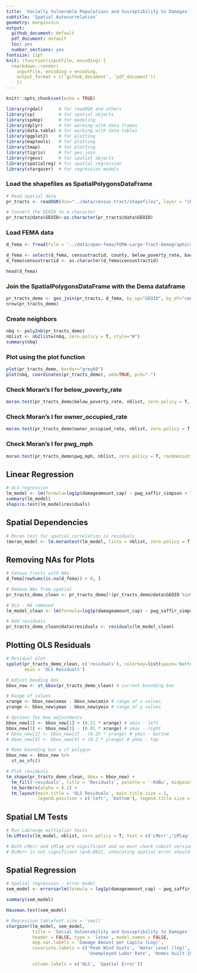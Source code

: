 ```yaml
---
title: 'Socially Vulnerable Populations and Susceptibility to Damages'
subtitle: 'Spatial Autocorrelation'
geometry: margin=1in
output:
  github_document: default
  pdf_document: default
  toc: yes
  number_sections: yes
fontsize: 11pt
knit: (function(inputFile, encoding) {
  rmarkdown::render(
    inputFile, encoding = encoding,
    output_format = c('github_document', 'pdf_document'))
    })
---
```


```r
knitr::opts_chunk$set(echo = TRUE)
```

```r
library(rgdal)      # for readOGR and others
library(sp)         # for spatial objects
library(spdep)      # for modeling
library(dplyr)      # for working with data frames
library(data.table) # for working with data.tables
library(ggplot2)    # for plotting 
library(maptools)   # for plotting 
library(tmap)       # for plotting
library(tigris)     # for geo_join
library(rgeos)      # for spatial objects
library(spatialreg) # for spatial regression
library(stargazer)  # for regression models
```

### Load the shapefiles as SpatialPolygonsDataFrame

```r
# Read spatial data
pr_tracts <- readOGR(dsn="../data/census-tract/shapefiles", layer = "cb_2017_72_tract_500k")

# Convert the GEOID to a character
pr_tracts@data$GEOID<-as.character(pr_tracts@data$GEOID)
```

### Load FEMA data

```r
d_fema <- fread(file = '../data/open-fema/FEMA-Large-Tract-Demographics-WindSpeed-PR.csv', encoding = 'UTF-8')

d_fema <- select(d_fema, censustractid, county, below_poverty_rate, bachelors_degree_rate, unemployed_labor_rate, owner_occupied_rate, built_1979_or_earlier_rate, waterlevel, pwg_mph, pwg_saffir_simpson, damageamount_cap)
d_fema$censustractid <- as.character(d_fema$censustractid)

head(d_fema)
```

### Join the SpatialPolygonsDataFrame with the Dema dataframe

```r
pr_tracts_demo <- geo_join(pr_tracts, d_fema, by_sp="GEOID", by_df="censustractid", how="inner")
nrow(pr_tracts_demo)
```

### Create neighbors

```r
nbq <- poly2nb(pr_tracts_demo)
nblist <- nb2listw(nbq, zero.policy = T, style="W")
summary(nbq)
```

### Plot using the plot function

```r
plot(pr_tracts_demo, border="grey60")
plot(nbq, coordinates(pr_tracts_demo), add=TRUE, pch=".")
```

### Check Moran's I for below_poverty_rate

```r
moran.test(pr_tracts_demo$below_poverty_rate, nblist, zero.policy = T, randomisation = FALSE, na.action = na.omit)
```

### Check Moran's I for owner_occupied_rate

```r
moran.test(pr_tracts_demo$owner_occupied_rate, nblist, zero.policy = T, randomisation = FALSE, na.action = na.omit)
```

### Check Moran's I for pwg_mph

```r
moran.test(pr_tracts_demo$pwg_mph, nblist, zero.policy = T, randomisation = FALSE, na.action = na.omit)
```

## Linear Regression

```r
# OLS regression
lm_model <- lm(formula=log1p(damageamount_cap) ~ pwg_saffir_simpson + log1p(waterlevel) + below_poverty_rate + bachelors_degree_rate + unemployed_labor_rate + built_1979_or_earlier_rate + owner_occupied_rate, data = pr_tracts_demo)
summary(lm_model)
shapiro.test(lm_model$residuals)
```

## Spatial Dependencies

```r
# Moran test for spatial correlation in residuals
(moran_model <- lm.morantest(lm_model, listw = nblist, zero.policy = T, alternative = 'two.sided'))
```

## Removing NAs for Plots

```r
# Census tracts with NAs
d_fema[rowSums(is.na(d_fema)) > 0, ]

# Remove NAs from spatial
pr_tracts_demo_clean <- pr_tracts_demo[!(pr_tracts_demo@data$GEOID %in% c('72037160100', '72113073008')), ]
```

```r
# OLS - NA removed
lm_model_clean <- lm(formula=log1p(damageamount_cap) ~ pwg_saffir_simpson + log1p(waterlevel) + below_poverty_rate + bachelors_degree_rate + unemployed_labor_rate + built_1979_or_earlier_rate + owner_occupied_rate, data = pr_tracts_demo)

# Add residuals
pr_tracts_demo_clean@data$residuals <- residuals(lm_model_clean)
```


## Plotting OLS Residuals

```r
# Residual plot
spplot(pr_tracts_demo_clean, c('residuals'), colorkey=list(space='bottom'),
       main = 'OLS Residuals')
```

```r
# Adjust bouding box
bbox_new <- st_bbox(pr_tracts_demo_clean) # current bounding box

# Range of values
xrange <- bbox_new$xmax - bbox_new$xmin # range of x values
yrange <- bbox_new$ymax - bbox_new$ymin # range of y values

# Options for box adjustments
bbox_new[1] <- bbox_new[1] + (0.21 * xrange) # xmin - left
bbox_new[3] <- bbox_new[3] - (0.01 * xrange) # xmax - right
# bbox_new[2] <- bbox_new[2] - (0.25 * yrange) # ymin - bottom
# bbox_new[4] <- bbox_new[4] + (0.2 * yrange) # ymax - top

# Make bounding box a sf polygon
bbox_new <- bbox_new %>%
  st_as_sfc()
```

```r
# Plot residuals
tm_shape(pr_tracts_demo_clean, bbox = bbox_new) + 
  tm_fill('residuals', title = 'Residuals', palette = '-RdBu', midpoint = 0) +
  tm_borders(alpha = 0.1) +
  tm_layout(main.title = 'OLS Residuals', main.title.size = 1,
            legend.position = c('left', 'bottom'), legend.title.size = 0.9)
```

## Spatial LM Tests

```r
# Run LaGrange multiplier tests
lm.LMtests(lm_model, nblist, zero.policy = T, test = c('LMerr','LMlag','RLMerr','RLMlag','SARMA'))

# Both LMerr and LMlag are significant and so must check robust versions
# RLMerr is not significant (p=0.082), indicating spatial error should be used
```

## Spatial Regression

```r
# Spatial regression - error model
sem_model <- errorsarlm(formula = log1p(damageamount_cap) ~ pwg_saffir_simpson + log1p(waterlevel) + below_poverty_rate + bachelors_degree_rate + unemployed_labor_rate + built_1979_or_earlier_rate + owner_occupied_rate, data = pr_tracts_demo, listw = nblist, zero.policy = T)

summary(sem_model)

Hausman.test(sem_model)
```

```r
# Regression tablefont.size = 'small'
stargazer(lm_model, sem_model, 
          title = 'Social Vulnerability and Susceptibility to Damages',
          header = FALSE, type = 'latex', model.names = FALSE, 
          dep.var.labels = 'Damage Amount per Capita (Log)',
          covariate.labels = c('Peak Wind Gusts', 'Water Level (log)','Below Poverty Rate', 'Bachelor Degree Rate',
                               'Unemployed Labor Rate', 'Homes built 1979 or Earlier Rate', 'Owner Occupied Rate'),

          column.labels = c('OLS', 'Spatial Error'))
```

